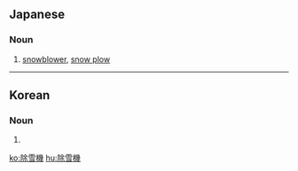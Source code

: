 ==Japanese==
{{ja-kanjitab|じょ|せつ|き|yomi=on}}

===Noun===
{{ja-noun|じょせつき}}

# [[snowblower]], [[snow plow]] {{gloss|device}}

----

==Korean==
{{ko-hanjatab}}

===Noun===
{{ko-noun|hangeul=제설기}}

# {{hanja form of|제설기|snowblower}}

[[ko:除雪機]]
[[hu:除雪機]]